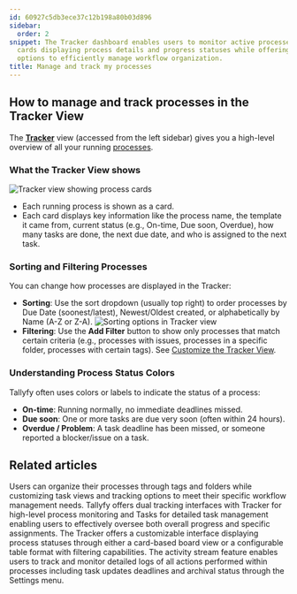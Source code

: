```yaml
---
id: 60927c5db3ece37c12b198a80b03d896
sidebar:
  order: 2
snippet: The Tracker dashboard enables users to monitor active processes through sortable
  cards displaying process details and progress statuses while offering filtering
  options to efficiently manage workflow organization.
title: Manage and track my processes
---
```


## How to manage and track processes in the Tracker View

The **[Tracker](/products/pro/tracking-and-tasks/tracker-view/)** view (accessed from the left sidebar) gives you a high-level overview of all your running [processes](/products/pro/tracking-and-tasks/processes/).

### What the Tracker View shows

![Tracker view showing process cards](https://screenshots.tallyfy.com/tallyfy%2Fpro%2Fdesktop-light-showcase-tracker-tab.png)

*   Each running process is shown as a card.
*   Each card displays key information like the process name, the template it came from, current status (e.g., On-time, Due soon, Overdue), how many tasks are done, the next due date, and who is assigned to the next task.

### Sorting and Filtering Processes

You can change how processes are displayed in the Tracker:

*   **Sorting**: Use the sort dropdown (usually top right) to order processes by Due Date (soonest/latest), Newest/Oldest created, or alphabetically by Name (A-Z or Z-A).
    ![Sorting options in Tracker view](https://screenshots.tallyfy.com/tallyfy%2Fpro%2Fdesktop-light-order-processes.png)
*   **Filtering**: Use the **Add Filter** button to show only processes that match certain criteria (e.g., processes with issues, processes in a specific folder, processes with certain tags). See [Customize the Tracker View](/products/pro/tracking-and-tasks/tracker-view/how-to-create-custom-views-in-tallyfy/).

### Understanding Process Status Colors

Tallyfy often uses colors or labels to indicate the status of a process:

*   **On-time**: Running normally, no immediate deadlines missed.
*   **Due soon**: One or more tasks are due very soon (often within 24 hours).
*   **Overdue / Problem**: A task deadline has been missed, or someone reported a blocker/issue on a task.


## Related articles
<CardGrid>
<LinkTitleCard header="<b>Tracker View > Organize processes</b>" href="/products/pro/tracking-and-tasks/tracker-view/organize-processes/" > Users can organize their processes through tags and folders while customizing task views and tracking options to meet their specific workflow management needs. </LinkTitleCard>
<LinkTitleCard header="<b>Pro > Tracking</b>" href="/products/pro/tracking-and-tasks/" > Tallyfy offers dual tracking interfaces with Tracker for high-level process monitoring and Tasks for detailed task management enabling users to effectively oversee both overall progress and specific assignments. </LinkTitleCard>
<LinkTitleCard header="<b>Tracking And Tasks > Tracker view</b>" href="/products/pro/tracking-and-tasks/tracker-view/" > The Tracker offers a customizable interface displaying process statuses through either a card-based board view or a configurable table format with filtering capabilities. </LinkTitleCard>
<LinkTitleCard header="<b>Tracker View > Check process activity</b>" href="/products/pro/tracking-and-tasks/tracker-view/how-can-i-track-process-activities-on-tallyfy/" > The activity stream feature enables users to track and monitor detailed logs of all actions performed within processes including task updates deadlines and archival status through the Settings menu. </LinkTitleCard>
</CardGrid>